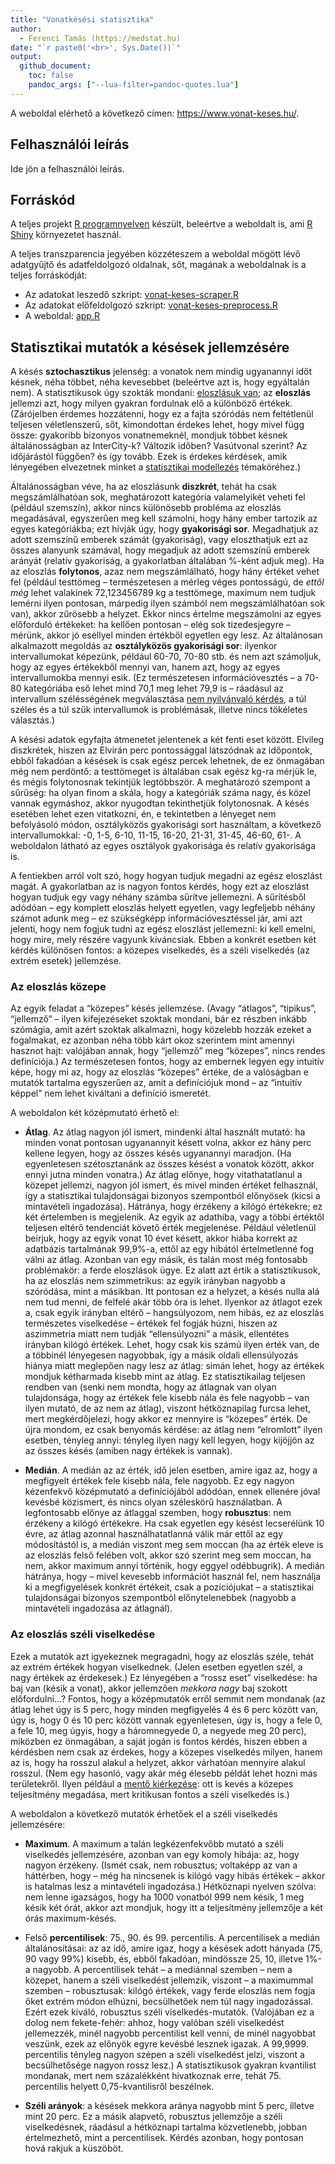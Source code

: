 ```yaml
---
title: "Vonatkésési statisztika"
author:
  - Ferenci Tamás (https://medstat.hu)
date: "`r paste0('<br>', Sys.Date())`"
output:
  github_document:
    toc: false
    pandoc_args: ["--lua-filter=pandoc-quotes.lua"]
---
```


A weboldal elérhető a következő címen: [https://www.vonat-keses.hu/](https://www.vonat-keses.hu/).

## Felhasználói leírás

Ide jön a felhasználói leírás.

## Forráskód

A teljes projekt [R programnyelven](https://www.youtube.com/c/FerenciTam%C3%A1s/playlists?view=50&sort=dd&shelf_id=2) készült, beleértve a weboldalt is, ami [R Shiny](https://shiny.posit.co/) környezetet használ.

A teljes transzparencia jegyében közzéteszem a weboldal mögött lévő adatgyűjtő és adatfeldolgozó oldalnak, sőt, magának a weboldalnak is a teljes forráskódját:

- Az adatokat leszedő szkript: [vonat-keses-scraper.R](https://github.com/ferenci-tamas/vonat-keses/blob/main/vonat-keses-scraper.R)
- Az adatokat előfeldolgozó szkript: [vonat-keses-preprocess.R](https://github.com/ferenci-tamas/vonat-keses/blob/main/vonat-keses-preprocess.R)
- A weboldal: [app.R](https://github.com/ferenci-tamas/vonat-keses/blob/main/app.R)

## Statisztikai mutatók a késések jellemzésére

A késés **sztochasztikus** jelenség: a vonatok nem mindig ugyanannyi időt késnek, néha többet, néha kevesebbet (beleértve azt is, hogy egyáltalán nem). A statisztikusok úgy szokták mondani: [eloszlásuk van](https://ferenci-tamas.github.io/valoszinusegszamitas-statisztika/valoszinusegszamitas.html#a-val%C3%B3sz%C3%ADn%C5%B1s%C3%A9gi-v%C3%A1ltoz%C3%B3); az **eloszlás** jellemzi azt, hogy milyen gyakran fordulnak elő a különböző értékek. (Zárójelben érdemes hozzátenni, hogy ez a fajta szóródás nem feltétlenül teljesen véletlenszerű, sőt, kimondottan érdekes lehet, hogy mivel függ össze: gyakoribb bizonyos vonatnemeknél, mondjuk többet késnek általánosságban az InterCity-k? Változik időben? Vasútvonal szerint? Az időjárástól függően? és így tovább. Ezek is érdekes kérdések, amik lényegében elvezetnek minket a [statisztikai modellezés](https://www.medstat.hu/oktatas/regressziosmodellezes/) témaköréhez.)

Általánosságban véve, ha az eloszlásunk **diszkrét**, tehát ha csak megszámlálhatóan sok, meghatározott kategória valamelyikét veheti fel (például szemszín), akkor nincs különösebb probléma az eloszlás megadásával, egyszerűen meg kell számolni, hogy hány ember tartozik az egyes kategóriákba; ezt hívják úgy, hogy **gyakorisági sor**. Megadhatjuk az adott szemszínű emberek számát (gyakoriság), vagy eloszthatjuk ezt az összes alanyunk számával, hogy megadjuk az adott szemszínű emberek arányát (relatív gyakoriság, a gyakorlatban általában %-ként adjuk meg). Ha az eloszlás **folytonos**, azaz nem megszámlálható, hogy hány értéket vehet fel (például testtömeg -- természetesen a mérleg véges pontosságú, de *ettől még* lehet valakinek 72,123456789 kg a testtömege, maximum nem tudjuk lemérni ilyen pontosan, márpedig ilyen számból nem megszámlálhatóan sok van), akkor zűrösebb a helyzet. Ekkor nincs értelme megszámolni az egyes előforduló értékeket: ha kellően pontosan -- elég sok tizedesjegyre -- mérünk, akkor jó eséllyel minden értékből egyetlen egy lesz. Az általánosan alkalmazott megoldás az **osztályközös gyakorisági sor**: ilyenkor intervallumokat képezünk, például 60-70, 70-80 stb. és nem azt számoljuk, hogy az egyes értékekből mennyi van, hanem azt, hogy az egyes intervallumokba mennyi esik. (Ez természetesen információvesztés -- a 70-80 kategóriába eső lehet mind 70,1 meg lehet 79,9 is -- ráadásul az intervallum szélésségének megválasztása [nem nyilvánvaló kérdés](https://en.wikipedia.org/wiki/Bias%E2%80%93variance_tradeoff), a túl széles és a túl szűk intervallumok is problémásak, illetve nincs tökéletes választás.)

A késési adatok egyfajta átmenetet jelentenek a két fenti eset között. Elvileg diszkrétek, hiszen az Elvirán perc pontossággal látszódnak az időpontok, ebből fakadóan a késések is csak egész percek lehetnek, de ez önmagában még nem perdöntő: a testtömeget is általában csak egész kg-ra mérjük le, és mégis folytonosnak tekintjük legtöbbször. A meghatározó szempont a sűrűség: ha olyan finom a skála, hogy a kategóriák száma nagy, és közel vannak egymáshoz, akkor nyugodtan tekinthetjük folytonosnak. A késés esetében lehet ezen vitatkozni, én, e tekintetben a lényeget nem befolyásoló módon, osztályközös gyakorisági sort használtam, a következő intervallumokkal: -0, 1-5, 6-10, 11-15, 16-20, 21-31, 31-45, 46-60, 61-. A weboldalon látható az egyes osztályok gyakorisága és relatív gyakorisága is.

A fentiekben arról volt szó, hogy hogyan tudjuk megadni az egész eloszlást magát. A gyakorlatban az is nagyon fontos kérdés, hogy ezt az eloszlást hogyan tudjuk egy vagy néhány számba sűrítve jellemezni. A sűrítésből adódóan -- egy komplett eloszlás helyett egyetlen, vagy legfeljebb néhány számot adunk meg -- ez szükségképp információvesztéssel jár, ami azt jelenti, hogy nem fogjuk tudni az egész eloszlást jellemezni: ki kell emelni, hogy mire, mely részére vagyunk kíváncsiak. Ebben a konkrét esetben két kérdés különösen fontos: a közepes viselkedés, és a széli viselkedés (az extrém esetek) jellemzése.

### Az eloszlás közepe

Az egyik feladat a "közepes" késés jellemzése. (Avagy "átlagos", "tipikus", "jellemző" -- ilyen kifejezéseket szoktak mondani, bár ez részben inkább szómágia, amit azért szoktak alkalmazni, hogy közelebb hozzák ezeket a fogalmakat, ez azonban néha több kárt okoz szerintem mint amennyi hasznot hajt: valójában annak, hogy "jellemző" meg "közepes", nincs rendes definíciója.) Az természetesen fontos, hogy az embernek legyen egy intuitív képe, hogy mi az, hogy az eloszlás "közepes" értéke, de a valóságban e mutatók tartalma egyszerűen az, amit a definíciójuk mond -- az "intuitív képpel" nem lehet kiváltani a definíció ismeretét.

A weboldalon két középmutató érhető el:

- **Átlag**. Az átlag nagyon jól ismert, mindenki által használt mutató: ha minden vonat pontosan ugyanannyit késett volna, akkor ez hány perc kellene legyen, hogy az összes késés ugyanannyi maradjon. (Ha egyenletesen szétosztanánk az összes késést a vonatok között, akkor ennyi jutna minden vonatra.) Az átlag előnye, hogy vitathatatlanul a közepet jellemzi, nagyon jól ismert, és mivel minden értéket felhasznál, így a statisztikai tulajdonságai bizonyos szempontból előnyösek (kicsi a mintavételi ingadozása). Hátránya, hogy érzékeny a kilógó értékekre; ez két értelemben is megjelenik. Az egyik az adathiba, vagy a többi értéktől teljesen eltérő tendenciát követő érték megjelenése. Például véletlenül beírjuk, hogy az egyik vonat 10 évet késett, akkor hiába korrekt az adatbázis tartalmának 99,9%-a, ettől az egy hibától értelmetlenné fog válni az átlag. Azonban van egy másik, és talán most még fontosabb problémakör: a ferde eloszlások ügye. Ez alatt azt értik a statisztikusok, ha az eloszlás nem szimmetrikus: az egyik irányban nagyobb a szóródása, mint a másikban. Itt pontosan ez a helyzet, a késés nulla alá nem tud menni, de felfelé akár több óra is lehet. Ilyenkor az átlagot ezek a, csak egyik irányban eltérő -- hangsúlyozom, nem hibás, ez az eloszlás természetes viselkedése -- értékek fel fogják húzni, hiszen az aszimmetria miatt nem tudják "ellensúlyozni" a másik, ellentétes irányban kilógó értékek. Lehet, hogy csak kis számú ilyen érték van, de a többinél lényegesen nagyobbak, így a másik oldali ellensúlyozás hiánya miatt meglepően nagy lesz az átlag: simán lehet, hogy az értékek mondjuk kétharmada kisebb mint az átlag. Ez statisztikailag teljesen rendben van (senki nem mondta, hogy az átlagnak van olyan tulajdonsága, hogy az értékek fele kisebb nála és fele nagyobb -- van ilyen mutató, de az nem az átlag), viszont hétköznapilag furcsa lehet, mert megkérdőjelezi, hogy akkor ez mennyire is "közepes" érték. De újra mondom, ez csak benyomás kérdése: az átlag nem "elromlott" ilyen esetben, tényleg annyi: tényleg ilyen nagy kell legyen, hogy kijöjjön az az összes késés (amiben nagy értékek is vannak).

- **Medián**. A medián az az érték, idő jelen esetben, amire igaz az, hogy a megfigyelt értékek fele kisebb nála, fele nagyobb. Ez egy nagyon kézenfekvő középmutató a definíciójából adódóan, ennek ellenére jóval kevésbé közismert, és nincs olyan széleskörű használatban. A legfontosabb előnye az átlaggal szemben, hogy **robusztus**: nem érzékeny a kilógó értékekre. Ha csak egyetlen egy késést lecserélünk 10 évre, az átlag azonnal használhatatlanná válik már ettől az egy módosítástól is, a medián viszont meg sem moccan (ha az érték eleve is az eloszlás felső felében volt, akkor szó szerint meg sem moccan, ha nem, akkor maximum annyi történik, hogy eggyel odébbugrik). A medián hátránya, hogy -- mivel kevesebb információt használ fel, nem használja ki a megfigyelések konkrét értékeit, csak a pozíciójukat -- a statisztikai tulajdonságai bizonyos szempontból előnytelenebbek (nagyobb a mintavételi ingadozása az átlagnál).

### Az eloszlás széli viselkedése

Ezek a mutatók azt igyekeznek megragadni, hogy az eloszlás széle, tehát az extrém értékek hogyan viselkednek. (Jelen esetben egyetlen szél, a nagy értékek az érdekesek.) Ez lényegében a "rossz eset" viselkedése: ha baj van (késik a vonat), akkor jellemzően *mekkora nagy* baj szokott előfordulni...? Fontos, hogy a középmutatók erről semmit nem mondanak (az átlag lehet úgy is 5 perc, hogy minden megfigyelés 4 és 6 perc között van, úgy is, hogy 0 és 10 perc között vannak egyenletesen, úgy is, hogy a fele 0, a fele 10, meg úgyis, hogy a háromnegyede 0, a negyede meg 20 perc), miközben ez önmagában, a saját jogán is fontos kérdés, hiszen ebben a kérdésben nem csak az érdekes, hogy a közepes viselkedés milyen, hanem az is, hogy ha rosszul alakul a helyzet, akkor várhatóan mennyire alakul rosszul. (Nem egy hasonló, vagy akár még élesebb példát lehet hozni más területekről. Ilyen például a [mentő kiérkezése](https://github.com/ferenci-tamas/omsz-kierkezesi-ido-percentilis): ott is kevés a közepes teljesítmény megadása, mert kritikusan fontos a széli viselkedés is.)

A weboldalon a következő mutatók érhetőek el a széli viselkedés jellemzésére:

- **Maximum**. A maximum a talán legkézenfekvőbb mutató a széli viselkedés jellemzésére, azonban van egy komoly hibája: az, hogy nagyon érzékeny. (Ismét csak, nem robusztus; voltaképp az van a háttérben, hogy -- még ha nincsenek is kilógó vagy hibás értékek -- akkor is hatalmas lesz a mintavételi ingadozása.) Hétköznapi nyelven szólva: nem lenne igazságos, hogy ha 1000 vonatból 999 nem késik, 1 meg késik két órát, akkor azt mondjuk, hogy itt a teljesítmény jellemzője a két órás maximum-késés.

- Felső **percentilisek**: 75., 90. és 99. percentilis. A percentilisek a medián általánosításai: az az idő, amire igaz, hogy a késések adott hányada (75, 90 vagy 99%) kisebb, és, ebből fakadóan, mindössze 25, 10, illetve 1%-a nagyobb. A percentilisek tehát -- a mediánnal szemben -- nem a közepet, hanem a széli viselkedést jellemzik, viszont -- a maximummal szemben -- robusztusak: kilógó értékek, vagy ferde eloszlás nem fogja őket extrém módon elhúzni, becsülhetőek nem túl nagy ingadozással. Ezért ezek kiváló, robusztus széli viselkedés-mutatók. (Valójában ez a dolog nem fekete-fehér: ahhoz, hogy valóban széli viselkedést jellemezzék, minél nagyobb percentilist kell venni, de minél nagyobbat veszünk, ezek az előnyök egyre kevésbé lesznek igazak. A 99,9999. percentilis tényleg nagyon szépen a széli viselkedést jelzi, viszont a becsülhetősége nagyon rossz lesz.) A statisztikusok gyakran kvantilist mondanak, mert nem százalékként hivatkoznak erre, tehát 75. percentilis helyett 0,75-kvantilisről beszélnek.

- **Széli arányok**: a késések mekkora aránya nagyobb mint 5 perc, illetve mint 20 perc. Ez a másik alapvető, robusztus jellemzője a széli viselkedésnek, ráadásul a hétköznapi tartalma közvetlenebb, jobban értelmezhető, mint a percentilisek. Kérdés azonban, hogy pontosan hová rakjuk a küszöböt. 